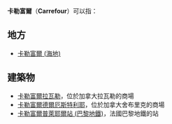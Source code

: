 '''卡勒富爾'''（'''Carrefour'''）可以指：
== 地方 ==
* [[卡勒富爾_(海地)|卡勒富爾 (海地)]]

== 建築物==
* [[卡勒富爾拉瓦勒|卡勒富爾拉瓦勒]]，位於加拿大拉瓦勒的商場
* [[卡勒富爾德爾厄斯特利耶|卡勒富爾德爾厄斯特利耶]]，位於加拿大舍布里克的商場
* [[卡勒富爾普萊耶爾站_(巴黎地鐵)|卡勒富爾普萊耶爾站 (巴黎地鐵)]]，法國巴黎地鐵的站

{{disambig}}